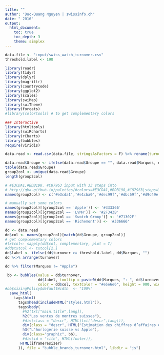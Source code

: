 ```yaml
---
title: ""
author: "Duc-Quang Nguyen | swissinfo.ch"
date: " 2016"
output: 
  html_document:
    toc: true
    toc_depth: 3
    theme: simplex
---
```


```r
data.file <- "input/swiss_watch_turnover.csv"
threshold.label <- 190

library(readr)
library(tidyr)
library(dplyr)
library(magrittr)
library(countrycode)
library(ggplot2)
library(scales)
library(swiMap)
library(swiTheme)
library(forcats)
#library(colortools) # to get complementary colors

### Interactive 
library(htmltools)
library(swiRcharts)
library(rCharts)
library(bubbles)
require(viridis)
```

```r
data.read <- read.csv(data.file, stringsAsFactors = F) %>% rename(turnover = `Chiffre.d.affaires`)

data.read$Groupe <- ifelse(data.read$Groupe == "", data.read$Marques, data.read$Groupe)
table(data.read$Groupe)
group2col <- unique(data.read$Groupe)
length(group2col)

# #E3CDA1,#BDB198, #C87963 input with 33 steps into 
# http://gka.github.io/palettes/#colors=#E3CDA1,#BDB198,#C87963|steps=33|bez=1|coL=1
names(group2col) <- c('#e3cda1','#e1cba0','#dec99f','#dbc69f','#d9c49e','#d8c39d','#d6c09b','#d4be9a','#d2bb99','#d1b997','#cfb695','#ceb494','#cdb292','#ccb091','#cbac8e','#cbaa8c','#caa88b','#c9a589','#c9a287','#c89f84','#c89d82','#c89a7f','#c8977e','#c8957b','#c79178','#c78e76','#c78c73','#c78971','#c7866e','#c8836b','#c88069','#c87c66','#c87963')

# manually set some colors
names(group2col)[(group2col == 'Apple')] <- '#333366'
names(group2col)[(group2col == 'LVMH')] <- '#2F343B'
names(group2col)[(group2col == 'Swatch Group')] <- '#71302F'
names(group2col)[(group2col == 'Richemont')] <- '#336666'

dd <- data.read
dd$col <- names(group2col)[match(dd$Groupe, group2col)]
# get complementary colors
#txtcol<- sapply(dd$col, complementary, plot = T)
#dd$txtcol <- txtcol[2,]
dd$label <- ifelse(dd$turnover >= threshold.label, dd$Marques, "")
dd %<>% arrange(turnover)
```

```r
dd %>% filter(Marques != "Apple")

 bb <- bubbles(value = dd$turnover, 
               dd$label, tooltip = paste0(dd$Marques, ": ", dd$turnover, " CHF millions"), 
               color = dd$col, textColor = "#e6e6e6", height = 900, width = "100%")
#bb$sizingPolicy$defaultWidth  <- "100%"
  save_html(
    tags$html(
      tags$head(includeHTML("styles.html")),
      tags$body(    
        #h2(txt["main.title",lang]),
        h2("Les ventes de montres suisses"),
        #div(class = "descr", HTML(txt["descr",lang])),
        div(class = "descr", HTML("Estimation des chiffres d’affaires des horlogers suisses en 2015. A titre de comparaison, les ventes de montres connectées d'<span class='blueText'>Apple</span> sont également représentées.<br>Les marques du même groupe sont de la même couleur: <span class='redText'>Swatch Group</span>, <span class='greenText'>Richemont</span>, <span class='darkText'>LVMH</span>")),
        h3("L'horlogerie suisse vs Apple"),
        div(class="graphic", bb),
        #div(id = "cite", HTML(footer)),
       HTML(iframeresizer)
      )), file = "bubble_brands_turnover.html", libdir = "js")  
  
```